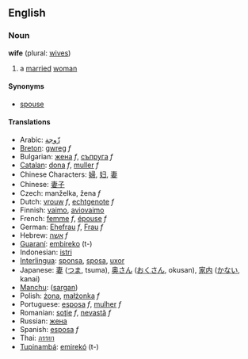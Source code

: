 ==English==
===Noun===
'''wife''' (plural: [[wives]])

# a [[marry|married]] [[woman]]

====Synonyms====
*[[spouse]]

====Translations====
*Arabic: [[زّوجة]]
*[[Breton]]: [[gwreg]] ''f''
*Bulgarian: [[жена]] ''f'', [[съпруга]] ''f''
*[[Catalan]]: [[dona]] ''f'', [[muller]] ''f''
*Chinese Characters: [[婦]], [[妇]], [[妻]]
*Chinese: [[妻子]]
*Czech:  manželka, žena  ''f''
*Dutch: [[vrouw]] ''f'', [[echtgenote]] ''f''
*Finnish: [[vaimo]], [[aviovaimo]]
*French: [[femme]] ''f'', [[épouse]] ''f''
*German: [[Ehefrau]] ''f'', [[Frau]] ''f''
*Hebrew: [[אשה]] ''f''
*[[Guaraní]]: [[embireko]] (t-)
*Indonesian: [[istri]]
*[[Interlingua]]: [[sponsa]], [[sposa]], [[uxor]]
*Japanese: [[妻]] ([[つま]], tsuma), [[奥さん]] ([[おくさん]], okusan), [[家内]] ([[かない]], kanai)
*[[Manchu]]: ([[sargan]])
*Polish: [[żona]], [[małżonka]] ''f''
*Portuguese: [[esposa]] ''f'', [[mulher]] ''f''
*Romanian: [[soţie]] ''f'', [[nevastă]] ''f''
*Russian: [[жена]]
*Spanish: [[esposa]] ''f''
*Thai: [[ภรรยา]]
*[[Tupinambá]]: [[emirekó]] (t-)